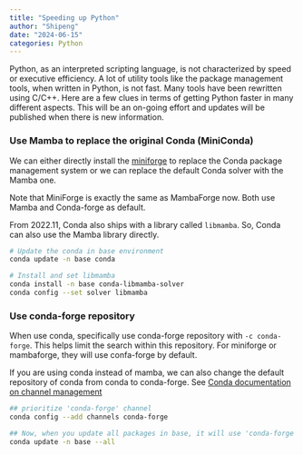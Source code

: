 ```yaml
---
title: "Speeding up Python"
author: "Shipeng"
date: "2024-06-15"
categories: Python
---
```


Python, as an interpreted scripting language, is not characterized by speed or executive efficiency. A lot of utility tools like the package management tools, when written in Python, is not fast. Many tools have been rewritten using C/C++. Here are a few clues in terms of getting Python faster in many different aspects. This will be an on-going effort and updates will be published when there is new information.

### Use Mamba to replace the original Conda (MiniConda)

We can either directly install the [miniforge](https://conda-forge.org/miniforge/) to replace the Conda package management system or we can replace the default Conda solver with the Mamba one.

Note that MiniForge is exactly the same as MambaForge now. Both use Mamba and Conda-forge as default.

From 2022.11, Conda also ships with a library called `libmamba`. So, Conda can also use the Mamba library directly.

```bash

# Update the conda in base environment
conda update -n base conda

# Install and set libmamba
conda install -n base conda-libmamba-solver
conda config --set solver libmamba

```

### Use conda-forge repository

When use conda, specifically use conda-forge repository with `-c conda-forge`. This helps limit the search within this repository. For miniforge or mambaforge, they will use confa-forge by default.

If you are using conda instead of mamba, we can also change the default repository of conda from conda to conda-forge. See [Conda documentation on channel management](https://docs.conda.io/projects/conda/en/latest/user-guide/tasks/manage-channels.html)

```bash

## prioritize 'conda-forge' channel
conda config --add channels conda-forge

## Now, when you update all packages in base, it will use 'conda-forge' channel
conda update -n base --all
```
